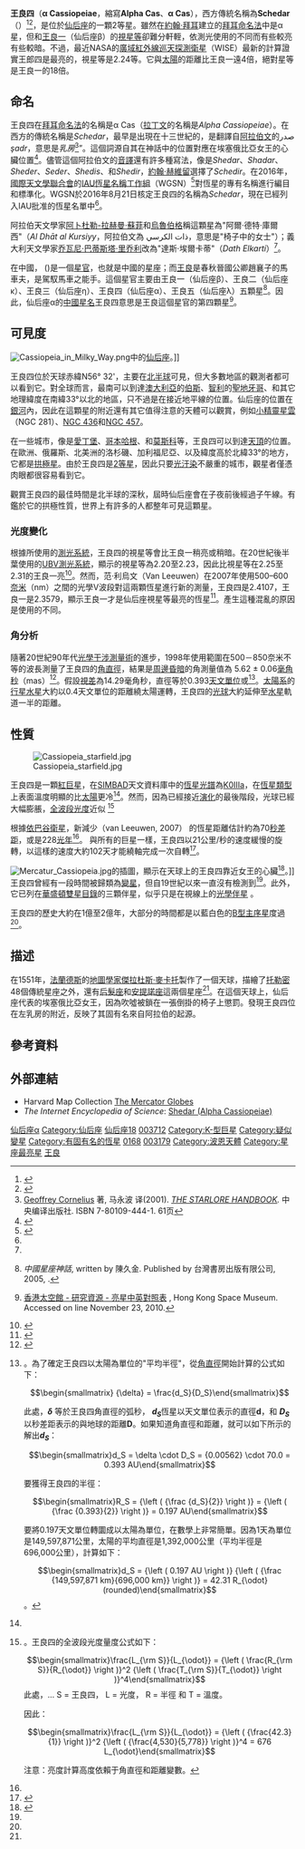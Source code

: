 {{Starbox begin |
| name=王良四}}
{{Starbox image |
| image =[[File:Cassiopeia_constellation_map.png|250px]] 
| caption = 王良四在W状的右下位置。
}}
{{Starbox observe 
 |epoch=J2000 
 |ra={{RA|00|40|30.4405}}<ref name="SIMBAD"/>
 | dec={{DEC|+56|32|14.392}}<ref name="SIMBAD"/>
  |appmag_v=2.240<ref name="KHARCHENKO">{{cite journal 
   | title=All-sky Compiled Catalogue of 2.5 million stars 
   | author=Kharchenko, N. V. 
   | author2=Roeser, S. 
   | date=September 2009 
   | work=[[VizieR|VizieR]] 
   | publisher=[[Centre_de_Données_astronomiques_de_Strasbourg|Centre de Données astronomiques de Strasbourg]] 
   | url=http://vizier.u-strasbg.fr/viz-bin/VizieR-5?-out.add=.&-source=I/280B/ascc&recno=158513 
   | bibcode=2009yCat.1280....0K 
   | accessdate=2011-01-06 
   | quote=The absolute magnitude is computed using the Kharcheko apparent magnitude of 2.240 and the Van Leeuwen parallax of 14.29 
   | archive-date=2019-12-09 
   | archive-url=https://web.archive.org/web/20191209211240/http://vizier.u-strasbg.fr/viz-bin/VizieR-5?-out.add=.&-source=I%2F280B%2Fascc&recno=158513 
   | dead-url=no 
   }}</ref>
 |constell=[[仙后座|仙后座]]
 |星官 = [[王良_(星官)|王良]] （[[奎宿|奎宿]]） }}
{{Starbox character 
 |class=K0IIIa<ref name="SIMBAD"/>
 |b-v=1.16<ref name="MERMILLIOD">{{cite journal
  | author=Mermilliod, J.-C.
  | title=Compilation of Eggen's UBV data, transformed to UBV (unpublished)
  | journal=Catalogue of Eggen's UBV data
  | date=1986
  | bibcode=1986EgUBV........0M}}</ref>
 |u-b=1.14<ref name="MERMILLIOD"/>
 |variable=Suspected<ref name=gcvs>{{cite journal|bibcode=2009yCat....102025S|title=VizieR Online Data Catalog: General Catalogue of Variable Stars (Samus+ 2007-2013)|journal=VizieR On-line Data Catalog: B/gcvs.  Originally published in: 2009yCat....102025S|volume=1|display-authors=etal|author1=Samus|first1=N. N.|last2=Durlevich|first2=O. V.|year=2009}}</ref>
}}

{{Starbox character 
  |class=K0 IIIa <ref name="SIMBAD" />  
  |b-v=1.16 <ref name="SIMBAD" />  
  |u-b=1.14 <ref name="SIMBAD" />  
  |variable=Suspected}}
{{Starbox astrometry 
  |radial_v=−4.31 <ref name="SIMBAD" />  
  |prop_mo_ra=50.36 <ref name="SIMBAD" />  
  |prop_mo_dec=−32.17 <ref name="SIMBAD" />  
  |parallax=14.27 
  |p_error=0.57 
  |parallax_footnote=<ref name="SIMBAD" /> 
  |absmag_v=−1.99}}
{{Starbox detail
  |mass=4–5 <ref name="kaler">{{cite web
  |title=SHEDAR (Alpha Cassiopeiae)
  |publisher=University of Illinois
  |author=Professor James B. (Jim) Kaler
  |url=http://stars.astro.illinois.edu/sow/shedar.html
  |accessdate=2010-02-22
  |archive-date=2010-03-27
  |archive-url=https://web.archive.org/web/20100327123048/http://stars.astro.illinois.edu/sow/shedar.html
  |dead-url=no
  }}</ref>
  |radius=42 <ref name="aaa496">{{cite journal
  | author=Hajian, Arsen R.; Armstrong, J. T., et al
  | title=Direct Confirmation of Stellar Limb Darkening with the Navy Prototype Optical Interferometer
  | journal=Astronomy and Astrophysics
  | year=1998
  | volume=496
  | pages=484
  | url=http://adsabs.harvard.edu/abs/1998ApJ...496..484H
  | format=PDF
  | accessdate=2010-02-22  
  | doi=10.1086/305388}}</ref>
  |luminosity=855  <ref name="kaler" />
  |temperature=4,530 <ref name="kaler" />
  |metal=? 
  |rotation=21 km/s.<ref>{{cite web
  | url=http://www.alcyone.de/SIT/mainstars/SIT000480.htm
  | title=Schedar
  | publisher=Alcyone Bright Star Catalogue
  | accessdate=2010-02-22
  | archive-date=2018-07-02
  | archive-url=https://web.archive.org/web/20180702215301/http://www.alcyone.de/SIT/mainstars/SIT000480.htm
  | dead-url=no
  }}</ref>
  | age=1–2{{e|8}} <ref name="kaler" /> }}
{{Starbox catalog |
  names=Schedar、[[拜耳命名法|α Cas]]、[[佛蘭斯蒂德命名法|18 Cas]]、 [[亮星星表|HR]] 168、[[波恩星表|BD]]+55°139、[[HD星表|HD]] 3712、[[SAO星表|SAO]] 21609、[[基本星表|FK5]] 21、[[依巴谷衛星|HIP]] 3179、[[格利澤近星星表|GC]] 792、[[星表#特殊星表|ADS]] 561、[[雙星和聚星星表|CCDM]] J00405+5632 }}

{{Starbox reference |
  Simbad=SCHEDAR}}
{{Starbox end}}

{{Sky|00|40|30.5|+|56|32|14.5|100000000}}

'''王良四'''（'''α Cassiopeiae'''，縮寫'''Alpha Cas'''、'''α Cas'''），西方傳統名稱為'''Schedar'''（{{IPAc-en|'|sh|E|d|ɑr}}）<ref>{{MW|Schedar}}</ref><ref name="IAU-LSN">{{cite web | url=https://www.iau.org/public/themes/naming_stars/ | title=Naming Stars | publisher=IAU.org | accessdate=18 June 2018 | archive-date=2017-12-22 | archive-url=https://web.archive.org/web/20171222234715/https://www.iau.org/public/themes/naming_stars/ | dead-url=yes }}</ref>，是位於[[仙后座|仙后座]]的一顆2等星。雖然在[[約翰·拜耳|約翰·拜耳]]建立的[[拜耳命名法|拜耳命名法]]中是α星，但和[[王良一|王良一]]（仙后座β）的[[視星等|視星等]]卻難分軒輊，依測光使用的{{link-en|通帶|Passband}}不同而有些較亮有些較暗。不過，最近NASA的[[廣域紅外線巡天探測衛星|廣域紅外線巡天探測衛星]]（WISE）最新的計算證實王郎四是最亮的，視星等是2.24等。它與[[太陽|太陽]]的距離比王良一遠4倍，絕對星等是王良一的18倍。

== 命名 ==

王良四在[[拜耳命名法|拜耳命名法]]的名稱是α Cas（[[拉丁化|拉丁文]]的名稱是''Alpha Cassiopeiae''）。在西方的傳統名稱是''Schedar''，最早是出現在十三世紀的{{link-en|阿方辛表|Alfonsine tables}}，是翻譯自[[阿拉伯文|阿拉伯文]]的صدر ''şadr''，意思是''乳房''<ref>[[杰弗里·科尼利厄斯|Geoffrey Cornelius]] 著, 马永波 译(2001). ''[[满天星斗|THE STARLORE HANDBOOK]].'' 中央编译出版社. ISBN 7-80109-444-1. 61页</ref>”。這個詞源自其在神話中的位置對應在埃塞俄比亞女王{{link-en|塞西奧佩亞| Cassiopeia (Queen of Aethiopia)}}的心臟位置<ref name="ALLEN">{{Cite web
 | title=Star Names: Their Lore and Meaning 
 | publisher=[[Dover_Publications|Dover Publications]]
 | author=Richard Hinckley Allen
 | author-link=Richard Hinckley Allen
 | page=142
 | date=1963 
 | accessdate=2010-12-31  |url=http://penelope.uchicago.edu/Thayer/E/Gazetteer/Topics/astronomy/_Texts/secondary/ALLSTA/Cassiopeia*.html}}</ref>。儘管這個阿拉伯文的[[轉寫|音譯]]還有許多種寫法，像是''Shedar''、''Shadar''、''Sheder''、''Seder''、''Shedis''、和''Shedir''，[[約翰·赫維留|約翰·赫維留]]選擇了''Schedir''。在2016年，[[國際天文學聯合會|國際天文學聯合會]]的[[IAU恆星名稱工作組|IAU恆星名稱工作組]]（WGSN）<ref name="WGSN">{{citation
 | url=https://www.iau.org/science/scientific_bodies/working_groups/280/
 | title=IAU Working Group on Star Names (WGSN)
 | publisher=[[International_Astronomical_Union|International Astronomical Union]]
 | accessdate=22 May 2016
 | postscript=.
 | archive-date=2019-03-30
 | archive-url=https://web.archive.org/web/20190330194042/https://www.iau.org/science/scientific_bodies/working_groups/280/
 | dead-url=yes
 }}</ref>對恆星的專有名稱進行編目和標準化。WGSN於2016年8月21日核定王良四的名稱為''Schedar''，現在已經列入IAU批准的恆星名單中<ref name="IAU-LSN"/>。
 
阿拉伯天文學家[[阿卜杜勒-拉赫曼·蘇菲|阿卜杜勒-拉赫曼·蘇菲]]和[[烏魯伯格|烏魯伯格]]稱這顆星為"阿爾·德特·庫爾西"（''Al Dhāt al Kursiyy''，阿拉伯文為 ذات الكرسي，意思是"椅子中的女士"）；義大利天文學家[[乔瓦尼·巴蒂斯塔·里乔利|乔瓦尼·巴蒂斯塔·里乔利]]改為"達斯·埃爾卡蒂"（''Dath Elkarti''）<ref name="ALLEN"/>。

在中國，{{lang|zh|王良}} ({{lang|zh-Latn|Wáng Liáng}})是一個[[星官|星官]]，也就是中國的星座；而[[王良|王良]]是春秋晉國公卿趙襄子的馬車夫，是駕馭馬車之能手。這個星官主要由王良一（仙后座β）、王良二（仙后座κ）、王良三（仙后座η）、王良四（仙后座α）、王良五（仙后座λ）五顆星<ref>{{zh icon}} ''中國星座神話'', written by 陳久金. Published by 台灣書房出版有限公司, 2005, {{ISBN|978-986-7332-25-7}}.</ref>。因此，仙后座α的[[中西星名對照表|中國星名]]王良四意思是王良這個星官的第四顆星<ref>{{zh icon}} [http://www.lcsd.gov.hk/CE/Museum/Space/Research/StarName/c_research_chinengstars_s.htm 香港太空館 - 研究資源 - 亮星中英對照表] {{webarchive|url=https://web.archive.org/web/20100818141141/http://www.lcsd.gov.hk/CE/Museum/Space/Research/StarName/c_research_chinengstars_s.htm |date=2010-08-18 }}, Hong Kong Space Museum. Accessed on line November 23, 2010.</ref>。

== 可見度 ==
[[File:Cassiopeia_in_Milky_Way.png|thumb]]中的[[仙后座|仙后座]]。]]

王良四位於天球赤緯N56° 32'，主要在[[北半球|北半球]]可見，但大多數地區的觀測者都可以看到它。對全球而言，最南可以到達[[澳大利亞|澳大利亞]]的[[伯斯|伯斯]]、[[智利|智利]]的[[聖地牙哥|聖地牙哥]]、和其它地理緯度在南緯33°以北的地區，只不過是在接近地平線的位置。仙后座的位置在[[銀河系|銀河]]內，因此在這顆星的附近還有其它值得注意的天體可以觀賞，例如[[NGC_281|小精靈星雲]]（NGC 281）、[[NGC_436|NGC 436]]和[[NGC_457|NGC 457]]。

在一些城市，像是[[愛丁堡|愛丁堡]]、[[哥本哈根|哥本哈根]]、和[[莫斯科|莫斯科]]等，王良四可以到達[[天頂|天頂]]的位置。在歐洲、俄羅斯、北美洲的洛杉磯、加利福尼亞、以及緯度高於北緯33°的地方，它都是[[拱極星|拱極星]]。由於王良四是[[視星等|2等星]]，因此只要[[光害|光汙染]]不嚴重的城市，觀星者僅憑肉眼都很容易看到它。

觀賞王良四的最佳時間是北半球的深秋，屆時仙后座會在子夜前後經過子午線。有鑑於它的拱極性質，世界上有許多的人都整年可見這顆星。

=== 光度變化 ===
根據所使用的[[測光系統|測光系統]]，王良四的視星等會比王良一稍亮或稍暗。在20世紀後半葉使用的[[UBV測光系統|UBV測光系統]]，顯示的視星等為2.20至2.23，因此比視星等在2.25至2.31的王良一亮<ref name="SIMBAD">{{cite web
 | url=http://simbad.u-strasbg.fr/simbad/sim-id?Ident=SCHEDAR
 | title=SIMBAD query result: SCHEDAR -- Star
 | publisher=Centre de Données astronomiques de Strasbourg
 | accessdate=2010-02-22
 | archive-date=2015-12-10
 | archive-url=https://web.archive.org/web/20151210225624/http://simbad.u-strasbg.fr/simbad/sim-id?Ident=Schedar
 | dead-url=no
 }}</ref>。然而，范·利烏文（Van Leeuwen）在2007年使用500–600 [[奈米|奈米]]（nm）之間的光學V波段對這兩顆恆星進行新的測量，王良四是2.4107，王良一是2.3579，顯示王良一才是仙后座視星等最亮的恆星<ref name="LEEUWEN">{{cite journal
   | title=Hipparcos, the New Reduction
   | author=van Leeuwen, F
   | date=November 2007
   | publisher=[[Centre_de_Données_astronomiques_de_Strasbourg|Centre de Données astronomiques de Strasbourg]]
   | pages=653–664
   | issue=2
   | volume=474 
   | doi=10.1051/0004-6361:20078357
   | journal=Astronomy and Astrophysics
   | bibcode=2007A&A...474..653V   | arxiv = 0708.1752 }}</ref>。產生這種混亂的原因是使用的{{link-en|通帶|Passbands}}不同。

=== 角分析 ===
隨著20世紀90年代[[干涉測量術|光學干涉測量術]]的進步，1998年使用範圍在500－850奈米不等的波長測量了王良四的[[角直徑|角直徑]]，結果是[[周邊昏暗|周邊昏暗]]的角測量值為 5.62 ± 0.06[[角秒#毫角秒及微角秒|毫角秒]]（mas）<ref name="HAJIAN">{{cite journal
   | title=Direct Confirmation of Stellar Limb Darkening with the Navy Prototype Optical Interferometer
   | display-authors=etal
   | author=Hajian, Arsen R.
   | author2=Armstrong, J. T.
   | author3=Hummel, C. A.
   | author4=Benson, J. A.
   | journal=The Astrophysical Journal
   | date=March 1998
   | volume=496
   | issue=1
   | pages=484
   | doi=10.1086/305388
   | bibcode=1998ApJ...496..484H}}</ref>。假設[[視差|視差]]為14.29毫角秒，直徑等於0.393[[天文單位|天文單位]]或{{Solar radius|link=y|42.3}}<ref name="group=note">。為了確定王良四以太陽為單位的"平均半徑"，從[[角直徑|角直徑]]開始計算的公式如下：

:<math>\begin{smallmatrix} {\delta} = \frac{d_S}{D_S}\end{smallmatrix}</math>

此處，'''<math>{\delta}</math>''' 等於王良四角直徑的弧秒， '''<math>{d_S}</math>'''恆星以天文單位表示的直徑'''d'''，和 '''<math>{D_S}</math>'''以秒差距表示的與地球的距離'''D'''。如果知道角直徑和距離，就可以如下所示的解出'''<math>{d_S}</math>'''：

:<math>\begin{smallmatrix}d_S = \delta \cdot D_S = {0.00562} \cdot 70.0 = 0.393 AU\end{smallmatrix}</math>

要獲得王良四的半徑：

:<math>\begin{smallmatrix}R_S = {\left ( {\frac {d_S}{2}} \right )} = {\left ( {\frac {0.393}{2}} \right )} = 0.197 AU\end{smallmatrix}</math>

要將0.197天文單位轉圜成以太陽為單位，在數學上非常簡單。因為1天為單位是149,597,871公里，太陽的平均直徑是1,392,000公里（平均半徑是 696,000公里），計算如下：

:<math>\begin{smallmatrix}d_S = {\left ( 0.197 AU \right )} {\left ( {\frac {149,597,871 km}{696,000 km}} \right )} = 42.31 R_{\odot} (rounded)\end{smallmatrix}</math>。</ref>。[[太陽系|太陽系]]的[[行星|行星]][[太陽系#內行星|水星]]大約以0.4天文單位的距離繞太陽運轉，王良四的[[光球|光球]]大約延伸至[[水星|水星]]軌道一半的距離。

== 性質 ==
[[File:Cassiopeia_starfield.jpg|thumb]]

王良四是一顆[[紅巨星|紅巨星]]，在[[SIMBAD|SIMBAD]]天文資料庫中的[[恆星光譜|恆星光譜]]為[[恆星光譜#K|K0IIIa]]，在[[K型主序星|恆星類型]]上表面溫度明顯的比[[太陽|太陽]]更冷<ref name="SIMBAD"/>。然而，因為已經接近[[恆星演化|演化]]的最後階段，光球已經大幅膨脹，[[輻射熱測量計|全波段]][[光度|光度]]近似{{Solar luminosity|link=y|676}} <ref name="NOTELUMINOSITY group=note">。王良四的全波段光度量度公式如下：

:<math>\begin{smallmatrix}\frac{L_{\rm S}}{L_{\odot}} = {\left ( \frac{R_{\rm S}}{R_{\odot}} \right )}^2 {\left ( \frac{T_{\rm S}}{T_{\odot}} \right )}^4\end{smallmatrix}</math>  
此處，... S = 王良四， L = 光度， R = 半徑 和 T = 溫度。

因此：

:<math>\begin{smallmatrix}\frac{L_{\rm S}}{L_{\odot}} = {\left ( {\frac{42.3}{1}} \right )}^2 {\left ( {\frac{4,530}{5,778}} \right )}^4 = 676 L_{\odot}\end{smallmatrix}</math>

注意：亮度計算高度依賴于角直徑和距離變數。  </ref>

根據[[依巴谷衛星|依巴谷衛星]]，新減少（van Leeuwen, 2007）
的恆星距離估計約為70[[秒差距|秒差距]]，或是228[[光年|光年]]<ref name="LEEUWEN"/>。 與所有的巨星一樣，王良四以21公里/秒的速度緩慢的旋轉，以這樣的速度大約102天才能繞軸完成一次自轉<ref name="HR1">{{cite web
   |title=Bright Star Catalogue (Hoffleit+, 1991)
   |edition=5th Revised
   |work=[[VizieR|VizieR]]
   |publisher=[[Centre_de_Données_astronomiques_de_Strasbourg|Centre de Données astronomiques de Strasbourg]]
   |url=http://vizier.u-strasbg.fr/viz-bin/VizieR-S?HR%20168
   |accessdate=2010-12-31
   |archive-date=2019-01-10
   |archive-url=https://web.archive.org/web/20190110073956/http://vizier.u-strasbg.fr/viz-bin/VizieR-S?HR
   |dead-url=no
   }}</ref>。

[[File:Mercatur_Cassiopeia.jpg|thumb]]的插圖，顯示在天球上的王良四靠近女王的心臟<ref name="HARVARD">
{{cite web
 |title=Cassiopeia — The Queen
 |publisher=The Mercator Globes at Harvard Map Collection
 |author=Gerard Mercator (1512–1594)
 |url=http://hcl.harvard.edu/libraries/maps/exhibits/mercator/main.html
 |accessdate=2011-01-02
 |archive-url=https://web.archive.org/web/20120817121654/http://hcl.harvard.edu/libraries/maps/exhibits/mercator/main.html
 |archive-date=2012-08-17
 |dead-url=yes
 |df=
 }}
</ref>。]]
王良四曾經有一段時間被歸類為[[變星|變星]]，但自19世紀以來一直沒有檢測到<ref name="kaler"/>。此外，它已列在[[華盛頓雙星目錄|華盛頓雙星目錄]]的三顆伴星，似乎只是在視線上的[[雙星|光學伴星]] {{citation needed|date=December 2016}}。

王良四的歷史大約在1億至2億年，大部分的時間都是以藍白色的[[B型主序星|B型主序星]]度過<ref name="kaler"/>。

== 描述 ==
在1551年，[[法蘭德斯|法蘭德斯]]的[[地圖學|地圖學家]][[傑拉杜斯·麥卡托|傑拉杜斯·麥卡托]]製作了一個天球，描繪了[[托勒密|托勒密]]48個傳統星座之外，還有[[后髮座|后髮座]]和[[安提諾座|安提諾座]]這兩個星座<ref name="HARVARD"/>。在這個天球上，仙后座代表的埃塞俄比亞女王，因為吹噓被鎖在一張倒掛的椅子上懲罰。發現王良四位在左乳房的附近，反映了其固有名來自阿拉伯的起源。 
{{Clear}}

== 參考資料 ==
{{Reflist|colwidth=25em}}

== 外部連結 ==
*Harvard Map Collection [https://web.archive.org/web/20120817121654/http://hcl.harvard.edu/libraries/maps/exhibits/mercator/main.html The Mercator Globes]
*''The Internet Encyclopedia of Science'': [http://www.daviddarling.info/encyclopedia/S/Shedar.html Shedar (Alpha Cassiopeiae)] {{Wayback|url=http://www.daviddarling.info/encyclopedia/S/Shedar.html |date=20190804082337 }}

{{仙后座恒星}}
{{星官|王良|5|14}}

[[Category:拜耳天體|仙后座α]]
[[Category:仙后座|Category:仙后座]]
[[Category:佛氏天體|仙后座18]]
[[Category:HD和HDE天體|003712]]
[[Category:K-型巨星|Category:K-型巨星]]
[[Category:疑似變星|Category:疑似變星]]
[[Category:有固有名的恆星|Category:有固有名的恆星]]
[[Category:HR天體|0168]]
[[Category:HIP天體|003179]]
[[Category:波恩天體|Category:波恩天體]]
[[Category:星座最亮星|Category:星座最亮星]]
[[Category:王良_(星官)|王良]]